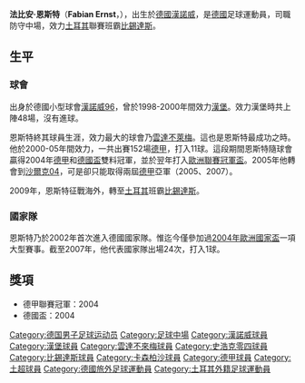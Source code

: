 {{noteta
|G1=土超
|T=zh-hans:法比安·恩斯特;zh-hk:法比安·安斯;zh-tw:法比安·恩斯特;
|1=zh-hans:恩斯特;zh-hk:安斯;zh-tw:恩斯特;
}}
{{Infobox Football biography
| image =[[File:Fabian_Ernst_2005.jpg|150px]]
| playername          = 法比安·恩斯特<br /> ''Fabian Ernst''
| fullname            = Fabian Ernst
| dateofbirth         = {{birth date and age|1979|5|30}}
| cityofbirth         = [[漢諾威|漢諾威]]
| countryofbirth      = [[德國|德國]]
| height              = {{Height|m=1.83}}
| position            = [[防守中場|防守中場]]
| currentclub         = [[比錫達斯|比錫達斯]]
| clubnumber          = 28
| youthyears          = 
| youthclubs          = 
| years               = 1996–1998<br />1998–2000<br />2000–2005<br />2005–2009<br />2009 -
| clubs               = [[漢諾威96|漢諾威96]]<br />[[漢堡足球俱樂部|漢堡]]<br />[[雲達不萊梅|雲達不萊梅]]<br />[[沙爾克04|沙爾克04]]<br />比錫達斯
| caps(goals)         = {{0}}54 {{0}}(1)<br />{{0}}48 {{0}}(0)<br />152 (11)<br />103 {{0}}(1)<br />18 {{0}}(2)
| nationalyears       = 2002-
| nationalteam        = [[德國國家足球隊|德國]]
| nationalcaps(goals) = {{0}}24 {{0}}(1)
| pcupdate            = 2008-12-2
| ntupdate            = 2009-7-22
}}
'''法比安·恩斯特'''（'''Fabian Ernst'''，{{bd|1979年|5月30日|catIdx=Ernst, Fabian}}），出生於[[德國|德國]][[漢諾威|漢諾威]]，是[[德國|德國]]足球運動員，司職防守中場，效力[[土耳其|土耳其]]聯賽班霸[[比錫達斯|比錫達斯]]。

== 生平 ==
=== 球會 ===
出身於德國小型球會[[漢諾威96|漢諾威96]]，曾於1998-2000年間效力[[漢堡足球俱樂部|漢堡]]。效力漢堡時共上陣48場，沒有進球。

恩斯特終其球員生涯，效力最大的球會乃[[雲達不萊梅|雲達不萊梅]]。這也是恩斯特最成功之時。他於2000-05年間效力，一共出賽152場[[德甲|德甲]]，打入11球。這段期間恩斯特隨球會贏得2004年[[德甲|德甲]]和[[德國盃|德國盃]]雙料冠軍，並於翌年打入[[歐洲聯賽冠軍盃|歐洲聯賽冠軍盃]]。2005年他轉會到[[沙爾克04|沙爾克04]]，可是卻只能取得兩屆[[德甲|德甲]]亞軍（2005、2007）。

2009年，恩斯特征戰海外，轉至[[土耳其|土耳其]]班霸[[比錫達斯|比錫達斯]]。

=== 國家隊 ===
恩斯特乃於2002年首次進入德國國家隊。惟迄今僅參加過[[2004年歐洲國家盃|2004年歐洲國家盃]]一項大型賽事。截至2007年，他代表國家隊出場24次，打入1球。

== 獎項 ==
* 德甲聯賽冠軍：2004
* 德國盃：2004

{{2004年歐洲足球錦標賽德國參賽名單}}

{{DEFAULTSORT:Ernst, Fabian}}

[[Category:德国男子足球运动员|Category:德国男子足球运动员]]
[[Category:足球中場|Category:足球中場]]
[[Category:漢諾威球員|Category:漢諾威球員]]
[[Category:漢堡球員|Category:漢堡球員]]
[[Category:雲達不來梅球員|Category:雲達不來梅球員]]
[[Category:史浩克零四球員|Category:史浩克零四球員]]
[[Category:比錫達斯球員|Category:比錫達斯球員]]
[[Category:卡森柏沙球員|Category:卡森柏沙球員]]
[[Category:德甲球員|Category:德甲球員]]
[[Category:土超球員|Category:土超球員]]
[[Category:德國旅外足球運動員|Category:德國旅外足球運動員]]
[[Category:土耳其外籍足球運動員|Category:土耳其外籍足球運動員]]